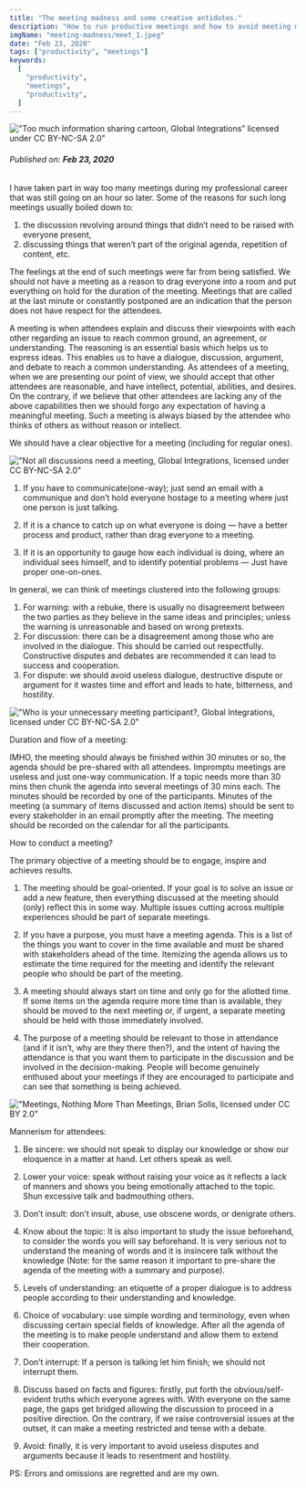 ```yaml
---
title: "The meeting madness and some creative antidotes."
description: "How to run productive meetings and how to avoid meeting madness."
imgName: "meeting-madness/meet_1.jpeg"
date: "Feb 23, 2020"
tags: ["productivity", "meetings"]
keywords:
  [
    "productivity",
    "meetings",
    "productivity",
  ]
---
```

!["Too much information sharing cartoon, Global Integrations” licensed under CC BY-NC-SA 2.0"](meeting-madness/meet_1.jpeg)

###### Published on: **Feb 23, 2020**

I have taken part in way too many meetings during my professional career that was still going on an hour so later. Some of the reasons for such long meetings usually boiled down to:
  1. the discussion revolving around things that didn’t need to be raised with everyone present,
  2. discussing things that weren’t part of the original agenda, repetition of content, etc.

The feelings at the end of such meetings were far from being satisfied. We should not have a meeting as a reason to drag everyone into a room and put everything on hold for the duration of the meeting. Meetings that are called at the last minute or constantly postponed are an indication that the person does not have respect for the attendees.

A meeting is when attendees explain and discuss their viewpoints with each other regarding an issue to reach common ground, an agreement, or understanding. The reasoning is an essential basis which helps us to express ideas. This enables us to have a dialogue, discussion, argument, and debate to reach a common understanding. As attendees of a meeting, when we are presenting our point of view, we should accept that other attendees are reasonable, and have intellect, potential, abilities, and desires. On the contrary, if we believe that other attendees are lacking any of the above capabilities then we should forgo any expectation of having a meaningful meeting. Such a meeting is always biased by the attendee who thinks of others as without reason or intellect.

We should have a clear objective for a meeting (including for regular ones).

!["Not all discussions need a meeting, Global Integrations, licensed under CC BY-NC-SA 2.0"](meeting-madness/meet_2.jpeg )


1. If you have to communicate(one-way); just send an email with a communique and don’t hold everyone hostage to a meeting where just one person is just talking.

2. If it is a chance to catch up on what everyone is doing — have a better process and product, rather than drag everyone to a meeting.

3. If it is an opportunity to gauge how each individual is doing, where an individual sees himself, and to identify potential problems — Just have proper one-on-ones.

In general, we can think of meetings clustered into the following groups:

   1. For warning: with a rebuke, there is usually no disagreement between the two parties as they believe in the same ideas and principles; unless the warning is unreasonable and based on wrong pretexts.
   2. For discussion: there can be a disagreement among those who are involved in the dialogue. This should be carried out respectfully. Constructive disputes and debates are recommended it can lead to success and cooperation.
   3. For dispute: we should avoid useless dialogue, destructive dispute or argument for it wastes time and effort and leads to hate, bitterness, and hostility.


!["Who is your unnecessary meeting participant?, Global Integrations, licensed under CC BY-NC-SA 2.0"](meeting-madness/meet_3.jpeg)

Duration and flow of a meeting:

IMHO, the meeting should always be finished within 30 minutes or so, the agenda should be pre-shared with all attendees. Impromptu meetings are useless and just one-way communication. If a topic needs more than 30 mins then chunk the agenda into several meetings of 30 mins each. The minutes should be recorded by one of the participants. Minutes of the meeting (a summary of items discussed and action items) should be sent to every stakeholder in an email promptly after the meeting. The meeting should be recorded on the calendar for all the participants.

How to conduct a meeting?

The primary objective of a meeting should be to engage, inspire and achieves results.

1. The meeting should be goal-oriented. If your goal is to solve an issue or add a new feature, then everything discussed at the meeting should (only) reflect this in some way. Multiple issues cutting across multiple experiences should be part of separate meetings.

2. If you have a purpose, you must have a meeting agenda. This is a list of the things you want to cover in the time available and must be shared with stakeholders ahead of the time. Itemizing the agenda allows us to estimate the time required for the meeting and identify the relevant people who should be part of the meeting.

3. A meeting should always start on time and only go for the allotted time. If some items on the agenda require more time than is available, they should be moved to the next meeting or, if urgent, a separate meeting should be held with those immediately involved.

4. The purpose of a meeting should be relevant to those in attendance (and if it isn’t, why are they there then?), and the intent of having the attendance is that you want them to participate in the discussion and be involved in the decision-making. People will become genuinely enthused about your meetings if they are encouraged to participate and can see that something is being achieved.

!["Meetings, Nothing More Than Meetings, Brian Solis, licensed under CC BY 2.0"](meeting-madness/meet_4.jpeg)


Mannerism for attendees:

1. Be sincere: we should not speak to display our knowledge or show our eloquence in a matter at hand. Let others speak as well.

2. Lower your voice: speak without raising your voice as it reflects a lack of manners and shows you being emotionally attached to the topic. Shun excessive talk and badmouthing others.

3. Don’t insult: don’t insult, abuse, use obscene words, or denigrate others.

4. Know about the topic: It is also important to study the issue beforehand, to consider the words you will say beforehand. It is very serious not to understand the meaning of words and it is insincere talk without the knowledge (Note: for the same reason it important to pre-share the agenda of the meeting with a summary and purpose).

5. Levels of understanding: an etiquette of a proper dialogue is to address people according to their understanding and knowledge.

6. Choice of vocabulary: use simple wording and terminology, even when discussing certain special fields of knowledge. After all the agenda of the meeting is to make people understand and allow them to extend their cooperation.

7. Don’t interrupt: If a person is talking let him finish; we should not interrupt them.

8. Discuss based on facts and figures: firstly, put forth the obvious/self-evident truths which everyone agrees with. With everyone on the same page, the gaps get bridged allowing the discussion to proceed in a positive direction. On the contrary, if we raise controversial issues at the outset, it can make a meeting restricted and tense with a debate.

9. Avoid: finally, it is very important to avoid useless disputes and arguments because it leads to resentment and hostility.

PS: Errors and omissions are regretted and are my own.
